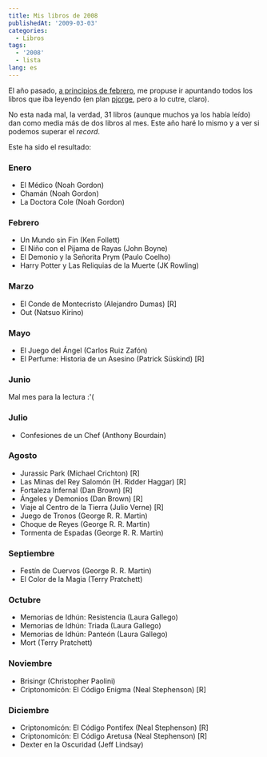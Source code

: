 ```yaml
---
title: Mis libros de 2008
publishedAt: '2009-03-03'
categories:
  - Libros
tags:
  - '2008'
  - lista
lang: es
---
```


El año pasado, [a principios de febrero](http://rick.jinlabs.com/2008/02/12/libros-leidos-en-2008/), me propuse ir apuntando todos los libros que iba leyendo (en plan [pjorge](http://pjorge.com/), pero a lo cutre, claro).

No esta nada mal, la verdad, 31 libros (aunque muchos ya los había leído) dan como media más de dos libros al mes. Este año haré lo mismo y a ver si podemos superar el _record_.

Este ha sido el resultado:

### Enero

- El Médico (Noah Gordon)
- Chamán (Noah Gordon)
- La Doctora Cole (Noah Gordon)

### Febrero

- Un Mundo sin Fin (Ken Follett)
- El Niño con el Pijama de Rayas (John Boyne)
- El Demonio y la Señorita Prym (Paulo Coelho)
- Harry Potter y Las Reliquias de la Muerte (JK Rowling)

### Marzo

- El Conde de Montecristo (Alejandro Dumas) [R]
- Out (Natsuo Kirino)

### Mayo

- El Juego del Ángel (Carlos Ruiz Zafón)
- El Perfume: Historia de un Asesino (Patrick Süskind) [R]

### Junio

Mal mes para la lectura :'(

### Julio

- Confesiones de un Chef (Anthony Bourdain)

### Agosto

- Jurassic Park (Michael Crichton) [R]
- Las Minas del Rey Salomón (H. Ridder Haggar) [R]
- Fortaleza Infernal (Dan Brown) [R]
- Ángeles y Demonios (Dan Brown) [R]
- Viaje al Centro de la Tierra (Julio Verne) [R]
- Juego de Tronos (George R. R. Martin)
- Choque de Reyes (George R. R. Martin)
- Tormenta de Espadas (George R. R. Martin)

### Septiembre

- Festín de Cuervos (George R. R. Martin)
- El Color de la Magia (Terry Pratchett)

### Octubre

- Memorias de Idhún: Resistencia (Laura Gallego)
- Memorias de Idhún: Triada (Laura Gallego)
- Memorias de Idhún: Panteón (Laura Gallego)
- Mort (Terry Pratchett)

### Noviembre

- Brisingr (Christopher Paolini)
- Criptonomicón: El Código Enigma (Neal Stephenson) [R]

### Diciembre

- Criptonomicón: El Código Pontifex (Neal Stephenson) [R]
- Criptonomicón: El Código Aretusa (Neal Stephenson) [R]
- Dexter en la Oscuridad (Jeff Lindsay)
